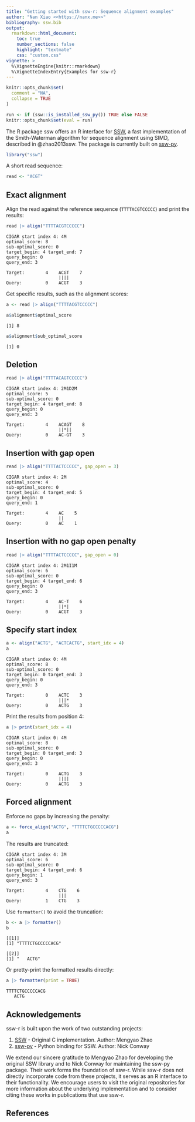 ```yaml
---
title: "Getting started with ssw-r: Sequence alignment examples"
author: "Nan Xiao <<https://nanx.me>>"
bibliography: ssw.bib
output:
  rmarkdown::html_document:
    toc: true
    number_sections: false
    highlight: "textmate"
    css: "custom.css"
vignette: >
  %\VignetteEngine{knitr::rmarkdown}
  %\VignetteIndexEntry{Examples for ssw-r}
---
```


```r
knitr::opts_chunk$set(
  comment = "NA",
  collapse = TRUE
)

run <- if (ssw::is_installed_ssw_py()) TRUE else FALSE
knitr::opts_chunk$set(eval = run)
```

The R package ssw offers an R interface for
[SSW](https://github.com/mengyao/Complete-Striped-Smith-Waterman-Library),
a fast implementation of the Smith-Waterman algorithm for sequence alignment
using SIMD, described in @zhao2013ssw. The package is currently built on
[ssw-py](https://pypi.org/project/ssw-py/).

```r
library("ssw")
```

A short read sequence:

```r
read <- "ACGT"
```

## Exact alignment

Align the read against the reference sequence (`TTTTACGTCCCCC`) and print the results:

```r
read |> align("TTTTACGTCCCCC")
```

```text
CIGAR start index 4: 4M
optimal_score: 8
sub-optimal_score: 0
target_begin: 4	target_end: 7
query_begin: 0
query_end: 3

Target:        4    ACGT    7
                    ||||
Query:         0    ACGT    3
```

Get specific results, such as the alignment scores:

```r
a <- read |> align("TTTTACGTCCCCC")
```

```r
a$alignment$optimal_score
```

```text
[1] 8
```

```r
a$alignment$sub_optimal_score
```

```text
[1] 0
```

## Deletion

```r
read |> align("TTTTACAGTCCCCC")
```

```text
CIGAR start index 4: 2M1D2M
optimal_score: 5
sub-optimal_score: 0
target_begin: 4	target_end: 8
query_begin: 0
query_end: 3

Target:        4    ACAGT    8
                    ||*||
Query:         0    AC-GT    3
```

## Insertion with gap open

```r
read |> align("TTTTACTCCCCC", gap_open = 3)
```

```text
CIGAR start index 4: 2M
optimal_score: 4
sub-optimal_score: 0
target_begin: 4	target_end: 5
query_begin: 0
query_end: 1

Target:        4    AC    5
                    ||
Query:         0    AC    1
```

## Insertion with no gap open penalty

```r
read |> align("TTTTACTCCCCC", gap_open = 0)
```

```text
CIGAR start index 4: 2M1I1M
optimal_score: 6
sub-optimal_score: 0
target_begin: 4	target_end: 6
query_begin: 0
query_end: 3

Target:        4    AC-T    6
                    ||*|
Query:         0    ACGT    3
```

## Specify start index

```r
a <- align("ACTG", "ACTCACTG", start_idx = 4)
a
```

```text
CIGAR start index 0: 4M
optimal_score: 8
sub-optimal_score: 0
target_begin: 0	target_end: 3
query_begin: 0
query_end: 3

Target:        0    ACTC    3
                    |||*
Query:         0    ACTG    3
```

Print the results from position 4:

```r
a |> print(start_idx = 4)
```

```text
CIGAR start index 0: 4M
optimal_score: 8
sub-optimal_score: 0
target_begin: 0	target_end: 3
query_begin: 0
query_end: 3

Target:        0    ACTG    3
                    ||||
Query:         0    ACTG    3
```

## Forced alignment

Enforce no gaps by increasing the penalty:

```r
a <- force_align("ACTG", "TTTTCTGCCCCCACG")
a
```

The results are truncated:

```text
CIGAR start index 4: 3M
optimal_score: 6
sub-optimal_score: 0
target_begin: 4	target_end: 6
query_begin: 1
query_end: 3

Target:        4    CTG    6
                    |||
Query:         1    CTG    3
```

Use `formatter()` to avoid the truncation:

```r
b <- a |> formatter()
b
```

```text
[[1]]
[1] "TTTTCTGCCCCCACG"

[[2]]
[1] "   ACTG"
```

Or pretty-print the formatted results directly:

```r
a |> formatter(print = TRUE)
```

```text
TTTTCTGCCCCCACG
   ACTG
```

## Acknowledgements

ssw-r is built upon the work of two outstanding projects:

1. [SSW](https://github.com/mengyao/Complete-Striped-Smith-Waterman-Library) - Original C implementation. Author: Mengyao Zhao
1. [ssw-py](https://pypi.org/project/ssw-py/) - Python binding for SSW. Author: Nick Conway

We extend our sincere gratitude to Mengyao Zhao for developing the original
SSW library and to Nick Conway for maintaining the ssw-py package.
Their work forms the foundation of ssw-r.
While ssw-r does not directly incorporate code from these projects,
it serves as an R interface to their functionality. We encourage users to
visit the original repositories for more information about the underlying
implementation and to consider citing these works in publications that use ssw-r.

## References
